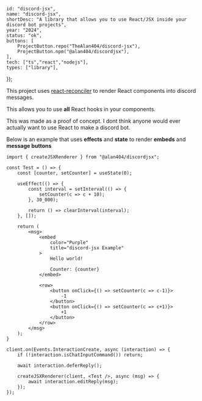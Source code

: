 	id: "discord-jsx",
	name: "discord-jsx",
	shortDesc: "A library that allows you to use React/JSX inside your discord bot projects",
	year: "2024",
	status: "ok",
	buttons: [
        ProjectButton.repo("TheAlan404/discord-jsx"),
        ProjectButton.npm("@alan404/discordjsx"),
	],
	tech: ["ts","react","nodejs"],
	types: ["library"],
});

This project uses [react-reconciler](https://www.npmjs.com/package/react-reconciler) to render React components into discord messages.

This allows you to use **all** React hooks in your components.

This was made as a proof of concept. I dont think anyone would ever actually want to use React to make a discord bot.

Below is an example that uses **effects** and **state** to render **embeds** and **message buttons**

```tsx
import { createJSXRenderer } from "@alan404/discordjsx";

const Test = () => {
    const [counter, setCounter] = useState(0);

	useEffect(() => {
		const interval = setInterval(() => {
			setCounter(c => c + 10);
		}, 30_000);

		return () => clearInterval(interval);
	}, []);

    return (
        <msg>
            <embed
                color="Purple"
                title="discord-jsx Example"
            >
                Hello world!

                Counter: {counter}
            </embed>

            <row>
                <button onClick={() => setCounter(c => c-1)}>
                    -1
                </button>
                <button onClick={() => setCounter(c => c+1)}>
                    +1
                </button>
            </row>
        </msg>
    );
}

client.on(Events.InteractionCreate, async (interaction) => {
    if (!interaction.isChatInputCommand()) return;

    await interaction.deferReply();

    createJSXRenderer(client, <Test />, async (msg) => {
        await interaction.editReply(msg);
    });
});
```
